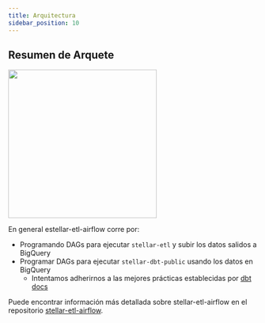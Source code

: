 ```yaml
---
title: Arquitectura
sidebar_position: 10
---
```



## Resumen de Arquete

<img src={stellar_etl_airflow_arch} width="300" />

En general estellar-etl-airflow corre por:

- Programando DAGs para ejecutar `stellar-etl` y subir los datos salidos a BigQuery
- Programar DAGs para ejecutar `stellar-dbt-public` usando los datos en BigQuery
  - Intentamos adherirnos a las mejores prácticas establecidas por [dbt docs](https://docs.getdbt.com/docs/build/projects)

Puede encontrar información más detallada sobre stellar-etl-airflow en el repositorio [stellar-etl-airflow](https://github.com/stellar/stellar-etl-airflow/tree/master).

